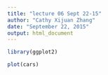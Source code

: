 ```yaml
---
title: "lecture 06 Sept 22-15"
author: "Cathy Xijuan Zhang"
date: "September 22, 2015"
output: html_document
---
```



```r
library(ggplot2)
```



```r
plot(cars)
```


